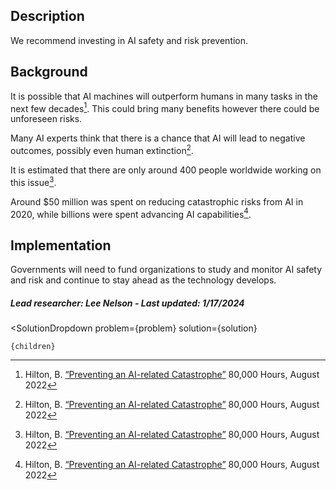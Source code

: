 

## Description
We recommend investing in AI safety and risk prevention.

## Background
It is possible that AI machines will outperform humans in many tasks in the next few decades[^”1”]. This could bring many benefits however there could be unforeseen risks.

Many AI experts think that there is a chance that AI will lead to negative outcomes, possibly even human extinction[^”1”].

It is estimated that there are only around 400 people worldwide working on this issue[^”1”].

Around $50 million was spent on reducing catastrophic risks from AI in 2020, while billions were spent advancing AI capabilities[^”1”].

## Implementation
Governments will need to fund organizations to study and monitor AI safety and risk and continue to stay ahead as the technology develops.

##### Lead researcher: Lee Nelson - Last updated: 1/17/2024

[^”1”]: Hilton, B. [“Preventing an AI-related Catastrophe”](https://80000hours.org/problem-profiles/artificial-intelligence/) 80,000 Hours, August 2022


  <SolutionDropdown 
    problem={problem} 
    solution={solution}
  >
    {children}
  </SolutionDropdown>